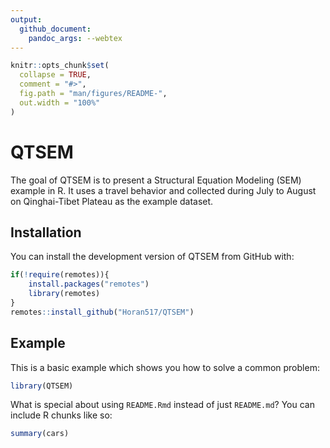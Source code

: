 ```yaml
---
output: 
  github_document:
    pandoc_args: --webtex
---
```


<!-- README.md is generated from README.Rmd. Please edit that file -->

```r
knitr::opts_chunk$set(
  collapse = TRUE,
  comment = "#>",
  fig.path = "man/figures/README-",
  out.width = "100%"
)
```

# QTSEM

<!-- badges: start -->
<!-- badges: end -->

The goal of QTSEM is to present a Structural Equation Modeling (SEM) example in R. It uses a travel behavior and collected during July to August on Qinghai-Tibet Plateau as the example dataset. 

## Installation

You can install the development version of QTSEM from GitHub with:

``` r
if(!require(remotes)){
    install.packages("remotes")
    library(remotes)
}
remotes::install_github("Horan517/QTSEM")
```

## Example

This is a basic example which shows you how to solve a common problem:

```r
library(QTSEM)
```

What is special about using `README.Rmd` instead of just `README.md`? You can include R chunks like so:

```r
summary(cars)
```

